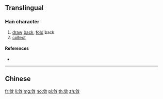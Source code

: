 {{character info/new}}
{{also|斂|歛}}
==Translingual==

===Han character===
{{Han char|rn=66|rad=攴|as=07|sn=11|four=|canj=OMOK|ids=⿰佥攵}}

# [[draw]] [[back]], [[fold]] back
# [[collect]]

====References====
* {{Han ref|kx=0472.051|hdz=21463.050|uh=655B|ud=25947}}

----

==Chinese==
{{zh-see|斂}}

[[fr:敛]]
[[li:敛]]
[[mg:敛]]
[[no:敛]]
[[pl:敛]]
[[th:敛]]
[[zh:敛]]